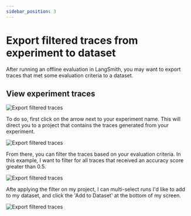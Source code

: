 ```yaml
---
sidebar_position: 3
---
```


# Export filtered traces from experiment to dataset

After running an offline evaluation in LangSmith, you may want to export traces that met some evaluation criteria to a dataset.

## View experiment traces

![Export filtered traces](./static/export-filtered-trace-to-dataset.png)

To do so, first click on the arrow next to your experiment name. This will direct you to a project that contains the traces generated from your experiment.

![Export filtered traces](./static/experiment-tracing-project.png)

From there, you can filter the traces based on your evaluation criteria. In this example, I want to filter for all traces that received an accuracy score greater than 0.5.

![Export filtered traces](./static/filtered-traces-from-experiment.png)

Afte applying the filter on my project, I can multi-select runs I'd like to add to my dataset, and click the 'Add to Dataset' at the bottom of my screen.

![Export filtered traces](./static/add-filtered-traces-to-dataset.png)
